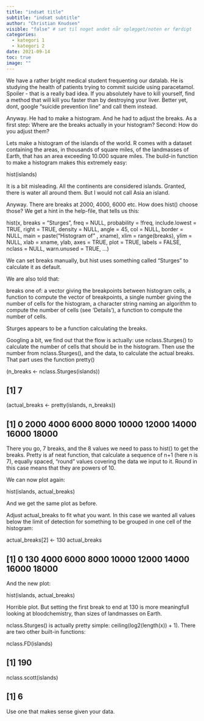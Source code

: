 ```yaml
---
title: "indsæt title"
subtitle: "indsæt subtitle"
author: "Christian Knudsen"
visible: "false" # sæt til noget andet når oplægget/noten er færdigt
categories:
  - kategori 1
  - kategori 2
date: 2021-09-14
toc: true
image: ""
---
```

We have a rather bright medical student frequenting our datalab. He is studying the health of patients trying to commit suicide using paracetamol.
Spoiler - that is a really bad idea. If you absolutely have to kill yourself, find a method that will kill you faster than by destroying your liver. Better yet, dont, google “suicide prevention line” and call them instead.

Anyway. He had to make a histogram. And he had to adjust the breaks.
As a first step: Where are the breaks actually in your histogram?
Second: How do you adjust them?

Lets make a histogram of the islands of the world. R comes with a dataset containing the areas, in thousands of square miles, of the landmasses of Earth, that has an area exceeding 10.000 square miles.
The build-in function to make a histogram makes this extremely easy:

hist(islands)


It is a bit misleading. All the continents are considered islands. Granted, there is water all around them. But I would not call Asia an island.

Anyway. There are breaks at 2000, 4000, 6000 etc.
How does hist() choose those?
We get a hint in the help-file, that tells us this:

hist(x, breaks = "Sturges",
     freq = NULL, probability = !freq,
     include.lowest = TRUE, right = TRUE,
     density = NULL, angle = 45, col = NULL, border = NULL,
     main = paste("Histogram of" , xname),
     xlim = range(breaks), ylim = NULL,
     xlab = xname, ylab,
     axes = TRUE, plot = TRUE, labels = FALSE,
     nclass = NULL, warn.unused = TRUE, ...)


We can set breaks manually, but hist uses something called “Sturges” to calculate it as default.

We are also told that:

breaks one of:
a vector giving the breakpoints between histogram cells,
a function to compute the vector of breakpoints,
a single number giving the number of cells for the histogram,
a character string naming an algorithm to compute the number of cells (see ‘Details’),
a function to compute the number of cells.


Sturges appears to be a function calculating the breaks.

Googling a bit, we find out that the flow is actually:
use nclass.Sturges() to calculate the number of cells that should be in the histogram.
Then use the number from nclass.Sturges(), and the data, to calculate the actual breaks. That part uses the function pretty()

(n_breaks <- nclass.Sturges(islands))

## [1] 7

(actual_breaks <- pretty(islands, n_breaks))

##  [1]     0  2000  4000  6000  8000 10000 12000 14000 16000 18000


There you go, 7 breaks, and the 8 values we need to pass to hist() to get the breaks. Pretty is af neat function, that calculate a sequence of n+1 (here n is 7), equally spaced, “round” values covering the data we input to it. Round in this case means that they are powers of 10.

We can now plot again:

hist(islands, actual_breaks)



And we get the same plot as before.

Adjust actual_breaks to fit what you want. In this case we wanted all values below the limit of detection for something to be grouped in one cell of the histogram:

actual_breaks[2] <- 130
actual_breaks

##  [1]     0   130  4000  6000  8000 10000 12000 14000 16000 18000


And the new plot:

hist(islands, actual_breaks)


Horrible plot. But setting the first break to end at 130 is more meaningfull looking at bloodchemistry, than sizes of landmasses on Earth.

nclass.Sturges() is actually pretty simple: ceiling(log2(length(x)) + 1). There are two other built-in functions:

nclass.FD(islands)

## [1] 190

nclass.scott(islands)

## [1] 6


Use one that makes sense given your data.